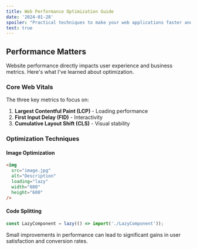 ```yaml
---
title: Web Performance Optimization Guide
date: '2024-01-28'
spoiler: "Practical techniques to make your web applications faster and more responsive. From lazy loading to code splitting."
test: true
---
```


## Performance Matters

Website performance directly impacts user experience and business metrics. Here's what I've learned about optimization.

### Core Web Vitals

The three key metrics to focus on:

1. **Largest Contentful Paint (LCP)** - Loading performance
2. **First Input Delay (FID)** - Interactivity
3. **Cumulative Layout Shift (CLS)** - Visual stability

### Optimization Techniques

#### Image Optimization
```html
<img 
  src="image.jpg" 
  alt="Description"
  loading="lazy"
  width="800" 
  height="600"
/>
```

#### Code Splitting
```javascript
const LazyComponent = lazy(() => import('./LazyComponent'));
```

Small improvements in performance can lead to significant gains in user satisfaction and conversion rates.